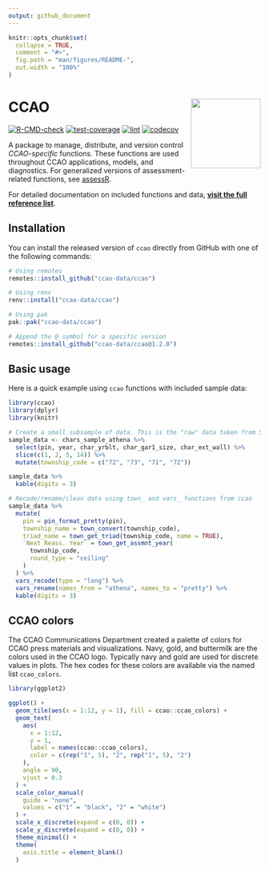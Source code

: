 ```yaml
---
output: github_document
---
```


<!-- README.md is generated from README.Rmd. Please edit that file -->

```r
knitr::opts_chunk$set(
  collapse = TRUE,
  comment = "#>",
  fig.path = "man/figures/README-",
  out.width = "100%"
)
```

# CCAO <a href='https://gitlab.com/ccao-data-science---modeling/packages/ccao'><img src='man/figures/logo.png' align="right" height="139" /></a>

[![R-CMD-check](https://github.com/ccao-data/ccao/actions/workflows/R-CMD-check.yaml/badge.svg)](https://github.com/ccao-data/ccao/actions/workflows/R-CMD-check.yaml)
[![test-coverage](https://github.com/ccao-data/ccao/actions/workflows/test-coverage.yaml/badge.svg)](https://github.com/ccao-data/ccao/actions/workflows/test-coverage.yaml)
[![lint](https://github.com/ccao-data/ccao/actions/workflows/lint.yaml/badge.svg)](https://github.com/ccao-data/ccao/actions/workflows/lint.yaml)
[![codecov](https://codecov.io/gh/ccao-data/ccao/branch/master/graph/badge.svg)](https://codecov.io/gh/ccao-data/ccao)

A package to manage, distribute, and version control *CCAO-specific* functions. These functions are used throughout CCAO applications, models, and diagnostics. For generalized versions of assessment-related functions, see [assessR](https://github.com/ccao-data/assessr).

For detailed documentation on included functions and data, [**visit the full reference list**](https://ccao-data.github.io/ccao/reference/index.html).

## Installation

You can install the released version of `ccao` directly from GitHub with one of the following commands:

```r
# Using remotes
remotes::install_github("ccao-data/ccao")

# Using renv
renv::install("ccao-data/ccao")

# Using pak
pak::pak("ccao-data/ccao")

# Append the @ symbol for a specific version
remotes::install_github("ccao-data/ccao@1.2.0")
```

## Basic usage

Here is a quick example using `ccao` functions with included sample data:

```r
library(ccao)
library(dplyr)
library(knitr)

# Create a small subsample of data. This is the "raw" data taken from SQL
sample_data <- chars_sample_athena %>%
  select(pin, year, char_yrblt, char_gar1_size, char_ext_wall) %>%
  slice(c(1, 2, 5, 14)) %>%
  mutate(township_code = c("72", "73", "71", "72"))

sample_data %>%
  kable(digits = 3)

# Recode/rename/clean data using town_ and vars_ functions from ccao 
sample_data %>%
  mutate(
    pin = pin_format_pretty(pin),
    township_name = town_convert(township_code),
    triad_name = town_get_triad(township_code, name = TRUE),
    `Next Reass. Year` = town_get_assmnt_year(
      township_code,
      round_type = "ceiling"
    )
  ) %>%
  vars_recode(type = "long") %>%
  vars_rename(names_from = "athena", names_to = "pretty") %>%
  kable(digits = 3)

```

## CCAO colors

The CCAO Communications Department created a palette of colors for CCAO press materials and visualizations. Navy, gold, and buttermilk are the colors used in the CCAO logo. Typically navy and gold are used for discrete values in plots. The hex codes for these colors are available via the named list `ccao_colors`.

```r
library(ggplot2)

ggplot() +
  geom_tile(aes(x = 1:12, y = 1), fill = ccao::ccao_colors) +
  geom_text(
    aes(
      x = 1:12,
      y = 1,
      label = names(ccao::ccao_colors),
      color = c(rep("1", 5), "2", rep("1", 5), "2")
    ),
    angle = 90,
    vjust = 0.3
  ) +
  scale_color_manual(
    guide = "none",
    values = c("1" = "black", "2" = "white")
  ) +
  scale_x_discrete(expand = c(0, 0)) + 
  scale_y_discrete(expand = c(0, 0)) + 
  theme_minimal() +
  theme(
    axis.title = element_blank()
  )
```
